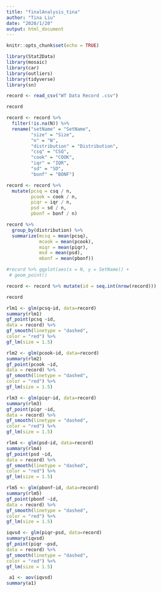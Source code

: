 ```yaml
---
title: "finalAnalysis_tina"
author: "Tina Liu"
date: "2020/1/20"
output: html_document
---
```


```r
knitr::opts_chunk$set(echo = TRUE)
```

```r
library(Stat2Data)
library(mosaic)
library(car)
library(outliers)
library(tidyverse)
library(sn)
``` 

```r
record <- read_csv("WT Data Record .csv")
```

```r
record
```


```r
record <- record %>%
  filter(!is.na(N)) %>%
  rename("setName" = "SetName",
         "size" = "Size",
         "n" = "N",
         "distribution" = "Distribution",
         "csq" = "CSQ",
         "cook" = "COOK",
         "iqr" = "IQR",
         "sd" = "SD",
         "bonf" = "BONF")
```



```r
record <- record %>%
  mutate(pcsq = csq / n,
         pcook = cook / n,
         piqr = iqr / n,
         psd = sd / n,
         pbonf = bonf / n)
```


```r
record %>%
  group_by(distribution) %>%
  summarize(mcsq = mean(pcsq),
            mcook = mean(pcook),
            miqr = mean(piqr),
            msd = mean(psd),
            mbonf = mean(pbonf))
```


```r
#record %>% ggplot(aes(x = N, y = SetName)) +
 # geom_point()
```

```r
record <- record %>% mutate(id = seq.int(nrow(record)))
```

```r
record
```


```r
rlm1 <- glm(pcsq~id, data=record)
summary(rlm1)
gf_point(pcsq ~id,
data = record) %>%
gf_smooth(linetype = "dashed",
color = "red") %>%
gf_lm(size = 1.5)

rlm2 <- glm(pcook~id, data=record)
summary(rlm2)
gf_point(pcook ~id,
data = record) %>%
gf_smooth(linetype = "dashed",
color = "red") %>%
gf_lm(size = 1.5)

rlm3 <- glm(piqr~id, data=record)
summary(rlm3)
gf_point(piqr ~id,
data = record) %>%
gf_smooth(linetype = "dashed",
color = "red") %>%
gf_lm(size = 1.5)

rlm4 <- glm(psd~id, data=record)
summary(rlm4)
gf_point(psd ~id,
data = record) %>%
gf_smooth(linetype = "dashed",
color = "red") %>%
gf_lm(size = 1.5)

rlm5 <- glm(pbonf~id, data=record)
summary(rlm5)
gf_point(pbonf ~id,
data = record) %>%
gf_smooth(linetype = "dashed",
color = "red") %>%
gf_lm(size = 1.5)
```

```r

iqvsd <- glm(piqr~psd, data=record)
summary(iqvsd)
gf_point(piqr ~psd,
data = record) %>%
gf_smooth(linetype = "dashed",
color = "red") %>%
gf_lm(size = 1.5)
```


```r
 a1 <- aov(iqvsd)
summary(a1)
```










